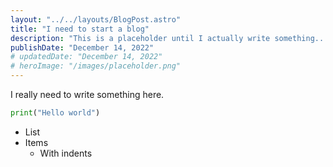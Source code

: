 ```yaml
---
layout: "../../layouts/BlogPost.astro"
title: "I need to start a blog"
description: "This is a placeholder until I actually write something..."
publishDate: "December 14, 2022"
# updatedDate: "December 14, 2022"
# heroImage: "/images/placeholder.png"
---
```


I really need to write something here.

```py
print("Hello world")
```

- List
- Items
  - With indents